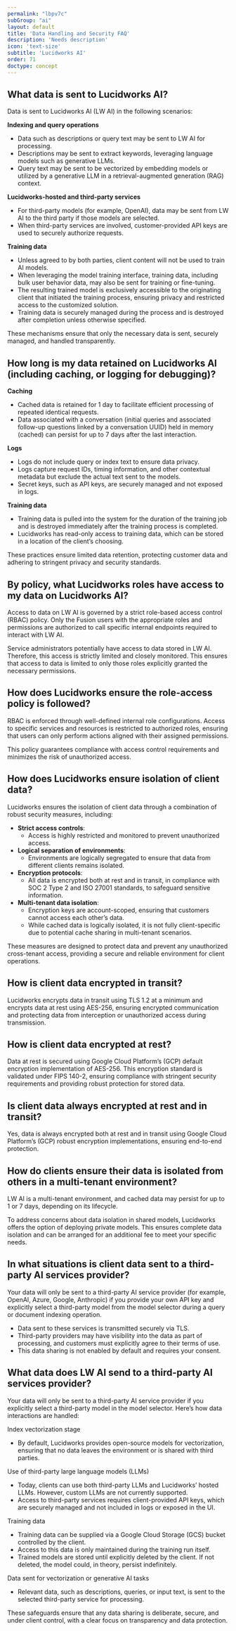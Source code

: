 ```yaml
---
permalink: "lbpv7c"
subGroup: "ai"
layout: default
title: 'Data Handling and Security FAQ'
description: 'Needs description'
icon: 'text-size'
subtitle: 'Lucidworks AI'
order: 71
doctype: concept
---
```


## What data is sent to Lucidworks AI?

Data is sent to Lucidworks AI (LW AI) in the following scenarios:

**Indexing and query operations**

* Data such as descriptions or query text may be sent to LW AI for processing.
* Descriptions may be sent to extract keywords, leveraging language models such as generative LLMs.  
* Query text may be sent to be vectorized by embedding models or utilized by a generative LLM in a retrieval-augmented generation (RAG) context.  

**Lucidworks-hosted and third-party services**

* For third-party models (for example, OpenAI), data may be sent from LW AI to the third party if those models are selected.  
* When third-party services are involved, customer-provided API keys are used to securely authorize requests.  

**Training data**

* Unless agreed to by both parties, client content will not be used to train AI models.  
* When leveraging the model training interface, training data, including bulk user behavior data, may also be sent for training or fine-tuning.  
* The resulting trained model is exclusively accessible to the originating client that initiated the training process, ensuring privacy and restricted access to the customized solution.  
* Training data is securely managed during the process and is destroyed after completion unless otherwise specified.  

These mechanisms ensure that only the necessary data is sent, securely managed, and handled transparently.  

## How long is my data retained on Lucidworks AI (including caching, or logging for debugging)?

**Caching**

* Cached data is retained for 1 day to facilitate efficient processing of repeated identical requests.  
* Data associated with a conversation (initial queries and associated follow-up questions linked by a conversation UUID) held in memory (cached) can persist for up to 7 days after the last interaction.  

**Logs**

* Logs do not include query or index text to ensure data privacy.  
* Logs capture request IDs, timing information, and other contextual metadata but exclude the actual text sent to the models.  
* Secret keys, such as API keys, are securely managed and not exposed in logs.  

**Training data**

* Training data is pulled into the system for the duration of the training job and is destroyed immediately after the training process is completed.  
* Lucidworks has read-only access to training data, which can be stored in a location of the client’s choosing.  

These practices ensure limited data retention, protecting customer data and adhering to stringent privacy and security standards.  

## By policy, what Lucidworks roles have access to my data on Lucidworks AI?

Access to data on LW AI is governed by a strict role-based access control (RBAC) policy. Only the Fusion users with the appropriate roles and permissions are authorized to call specific internal endpoints required to interact with LW AI.  

Service administrators potentially have access to data stored in LW AI. Therefore, this access is strictly limited and closely monitored. This ensures that access to data is limited to only those roles explicitly granted the necessary permissions.  

## How does Lucidworks ensure the role-access policy is followed?

RBAC is enforced through well-defined internal role configurations. Access to specific services and resources is restricted to authorized roles, ensuring that users can only perform actions aligned with their assigned permissions.  

This policy guarantees compliance with access control requirements and minimizes the risk of unauthorized access.  

## How does Lucidworks ensure isolation of client data?

Lucidworks ensures the isolation of client data through a combination of robust security measures, including:

* **Strict access controls**:
  * Access is highly restricted and monitored to prevent unauthorized access.  
* **Logical separation of environments**:
  * Environments are logically segregated to ensure that data from different clients remains isolated.  
* **Encryption protocols**:
  * All data is encrypted both at rest and in transit, in compliance with SOC 2 Type 2 and ISO 27001 standards, to safeguard sensitive information.  
* **Multi-tenant data isolation**:
  * Encryption keys are account-scoped, ensuring that customers cannot access each other’s data.  
  * While cached data is logically isolated, it is not fully client-specific due to potential cache sharing in multi-tenant scenarios.  

These measures are designed to protect data and prevent any unauthorized cross-tenant access, providing a secure and reliable environment for client operations.  

## How is client data encrypted in transit?

Lucidworks encrypts data in transit using TLS 1.2 at a minimum and encrypts data at rest using AES-256, ensuring encrypted communication and protecting data from interception or unauthorized access during transmission.  

## How is client data encrypted at rest?

Data at rest is secured using Google Cloud Platform’s (GCP) default encryption implementation of AES-256. This encryption standard is validated under FIPS 140-2, ensuring compliance with stringent security requirements and providing robust protection for stored data.  

## Is client data always encrypted at rest and in transit?

Yes, data is always encrypted both at rest and in transit using Google Cloud Platform’s (GCP) robust encryption implementations, ensuring end-to-end protection.  

## How do clients ensure their data is isolated from others in a multi-tenant environment?

LW AI is a multi-tenant environment, and cached data may persist for up to 1 or 7 days, depending on its lifecycle.  

To address concerns about data isolation in shared models, Lucidworks offers the option of deploying private models. This ensures complete data isolation and can be arranged for an additional fee to meet your specific needs.  

## In what situations is client data sent to a third-party AI services provider?

Your data will only be sent to a third-party AI service provider (for example, OpenAI, Azure, Google, Anthropic) if you provide your own API key and explicitly select a third-party model from the model selector during a query or document indexing operation.  

* Data sent to these services is transmitted securely via TLS.  
* Third-party providers may have visibility into the data as part of processing, and customers must explicitly agree to their terms of use.  
* This data sharing is not enabled by default and requires your consent.  

## What data does LW AI send to a third-party AI services provider?

Your data will only be sent to a third-party AI service provider if you explicitly select a third-party model in the model selector. Here’s how data interactions are handled:

Index vectorization stage

* By default, Lucidworks provides open-source models for vectorization, ensuring that no data leaves the environment or is shared with third parties.  

Use of third-party large language models (LLMs)

* Today, clients can use both third-party LLMs and Lucidworks’ hosted LLMs. However, custom LLMs are not currently supported.  
* Access to third-party services requires client-provided API keys, which are securely managed and not included in logs or exposed in the UI.  

Training data

* Training data can be supplied via a Google Cloud Storage (GCS) bucket controlled by the client.  
* Access to this data is only maintained during the training run itself.  
* Trained models are stored until explicitly deleted by the client. If not deleted, the model could, in theory, persist indefinitely.  

Data sent for vectorization or generative AI tasks

* Relevant data, such as descriptions, queries, or input text, is sent to the selected third-party service for processing.  

These safeguards ensure that any data sharing is deliberate, secure, and under client control, with a clear focus on transparency and data protection.
